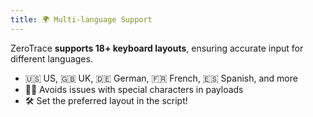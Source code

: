 ```yaml
---
title: 🌍 Multi-language Support
---
```


ZeroTrace **supports 18+ keyboard layouts**, ensuring accurate input for different languages.
- 🇺🇸 US, 🇬🇧 UK, 🇩🇪 German, 🇫🇷 French, 🇪🇸 Spanish, and more
- 🏴‍☠️ Avoids issues with special characters in payloads
- 🛠️ Set the preferred layout in the script!
